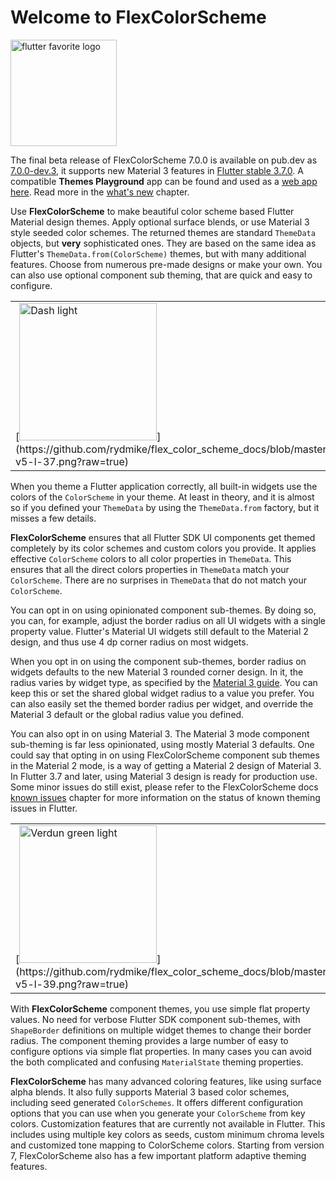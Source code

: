 # Welcome to FlexColorScheme



[<img src="https://github.com/rydmike/flex_color_scheme_docs/blob/master/docs/images/flutter-favorite-logo.png?raw=true?" alt="flutter favorite logo" width="170"/>](https://docs.flutter.dev/development/packages-and-plugins/favorites)

<Info>The final beta release of FlexColorScheme 7.0.0 is available on pub.dev as [7.0.0-dev.3](https://pub.dev/packages/flex_color_scheme/versions/7.0.0-dev.3), it supports new Material 3 features in [Flutter stable 3.7.0](https://medium.com/flutter/whats-new-in-flutter-3-7-38cbea71133c). A compatible **Themes Playground** app can be found and used as a [web app here](https://rydmike.com/flexcolorscheme/themesplayground-v7). Read more in the [what's new](/whats_new) chapter.</Info>

Use **FlexColorScheme** to make beautiful color scheme based Flutter Material design themes. Apply optional surface blends, or use Material 3 style seeded color schemes. The returned themes are standard `ThemeData` objects, but **very** sophisticated ones. They are based on the same idea as Flutter's `ThemeData.from(ColorScheme)` themes, but with many additional features. Choose from numerous pre-made designs or make your own. You can also use optional component sub theming, that are quick and easy to configure.

<table>
  <tr>
    <td>[<img src="https://github.com/rydmike/flex_color_scheme_docs/blob/master/docs/images/fcs-v5-l-37.png?raw=true" alt="Dash light" width="220"/>](https://github.com/rydmike/flex_color_scheme_docs/blob/master/docs/images/fcs-v5-l-37.png?raw=true)</td>
    <td>&nbsp;</td>
    <td>[<img src="https://github.com/rydmike/flex_color_scheme_docs/blob/master/docs/images/fcs-v5-d-37.png?raw=true" alt="Dash dark" width="220"/>](https://github.com/rydmike/flex_color_scheme_docs/blob/master/docs/images/fcs-v5-d-37.png?raw=true)</td>
    <td>&nbsp;</td>
    <td>[<img src="https://github.com/rydmike/flex_color_scheme_docs/blob/master/docs/images/fcs-v5-l-38.png?raw=true" alt="M3 baseline light" width="220"/>](https://github.com/rydmike/flex_color_scheme_docs/blob/master/docs/images/fcs-v5-l-38.png?raw=true)</td>
    <td>&nbsp;</td>
    <td>[<img src="https://github.com/rydmike/flex_color_scheme_docs/blob/master/docs/images/fcs-v5-d-38.png?raw=true" alt="M3 baseline dark" width="220"/>](https://github.com/rydmike/flex_color_scheme_docs/blob/master/docs/images/fcs-v5-d-38.png?raw=true)</td>
  </tr>
</table>


When you theme a Flutter application correctly, all built-in widgets use the colors of the `ColorScheme` in your theme. At least in theory, and it is almost so if you defined your `ThemeData` by using the `ThemeData.from` factory, but it misses a few details.

**FlexColorScheme** ensures that all Flutter SDK UI components get themed completely by its color schemes and custom colors you provide. It applies effective `ColorScheme` colors to all color properties in `ThemeData`. This ensures that all the direct colors properties in `ThemeData` match your `ColorScheme`. There are no surprises in `ThemeData` that do not match your `ColorScheme`.

You can opt in on using opinionated component sub-themes. By doing so, you can, for example, adjust the border radius on all UI widgets with a single property value. Flutter's Material UI widgets still default to the Material 2 design, and thus use 4 dp corner radius on most widgets.

When you opt in on using the component sub-themes, border radius on widgets defaults to the new Material 3 rounded corner design. In it, the radius varies by widget type, as specified by the [Material 3 guide](https://m3.material.io/). You can keep this or set the shared global widget radius to a value you prefer. You can also easily set the themed border radius per widget, and override the Material 3 default or the global radius value you defined.

You can also opt in on using Material 3. The Material 3 mode component sub-theming is far less opinionated, using mostly Material 3 defaults. One could say that opting in on using FlexColorScheme component sub themes in the Material 2 mode, is a way of getting a Material 2 design of Material 3. In Flutter 3.7 and later, using Material 3 design is ready for production use. Some minor issues do still exist, please refer to the FlexColorScheme docs [known issues](https://docs.flexcolorscheme.com/known_issues) chapter for more information on the status of known theming issues in Flutter.

<table>
  <tr>
    <td>[<img src="https://github.com/rydmike/flex_color_scheme_docs/blob/master/docs/images/fcs-v5-l-39.png?raw=true" alt="Verdun green light" width="220"/>](https://github.com/rydmike/flex_color_scheme_docs/blob/master/docs/images/fcs-v5-l-39.png?raw=true)</td>
    <td>&nbsp;</td>
    <td>[<img src="https://github.com/rydmike/flex_color_scheme_docs/blob/master/docs/images/fcs-v5-d-39.png?raw=true" alt="Verdun green dark" width="220"/>](https://github.com/rydmike/flex_color_scheme_docs/blob/master/docs/images/fcs-v5-d-39.png?raw=true)</td>
    <td>&nbsp;</td>
    <td>[<img src="https://github.com/rydmike/flex_color_scheme_docs/blob/master/docs/images/fcs-v5-l-40.png?raw=true" alt="Dell genoa light" width="220"/>](https://github.com/rydmike/flex_color_scheme_docs/blob/master/docs/images/fcs-v5-l-40.png?raw=true)</td>
    <td>&nbsp;</td>
    <td>[<img src="https://github.com/rydmike/flex_color_scheme_docs/blob/master/docs/images/fcs-v5-d-40.png?raw=true" alt="Dell genoa dark" width="220"/>](https://github.com/rydmike/flex_color_scheme_docs/blob/master/docs/images/fcs-v5-d-40.png?raw=true)</td>
  </tr>
</table>

With **FlexColorScheme** component themes, you use simple flat property values. No need for verbose Flutter SDK component sub-themes, with `ShapeBorder` definitions on multiple widget themes to change their border radius. The component theming provides a large number of easy to configure options via simple flat properties. In many cases you can avoid the both complicated and confusing `MaterialState` theming properties.

**FlexColorScheme** has many advanced coloring features, like using surface alpha blends. It also fully supports Material 3 based color schemes, including seed generated `ColorSchemes`. It offers different configuration options that you can use when you generate your `ColorScheme` from
key colors. Customization features that are currently not available in Flutter. This includes using multiple key colors as seeds, custom minimum chroma levels and customized tone mapping to ColorScheme colors. Starting from version 7, FlexColorScheme also has a few important platform adaptive theming features.
